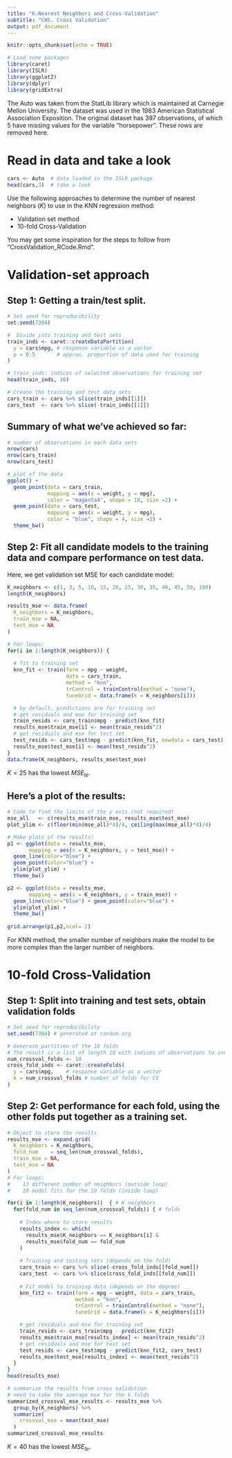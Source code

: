```yaml
---
title: "K-Nearest Neighbors and Cross-Validation"
subtitle: "CH5. Cross Validation"
output: pdf_document
---
```


```r
knitr::opts_chunk$set(echo = TRUE)
```

```r
# Load some packages
library(caret)
library(ISLR)
library(ggplot2)
library(dplyr)
library(gridExtra)
```

The Auto was taken from the StatLib library which is maintained at Carnegie Mellon University. The dataset was used in the 1983 American Statistical Association Exposition. The original dataset has 397 observations, of which 5 have missing values for the variable "horsepower". These rows are removed here.

# Read in data and take a look

```r
cars <- Auto  # data loaded in the ISLR package
head(cars,3)  # take a look
```

Use the following approaches to determine the number of nearest neighbors ($K$) to use in the KNN regression method:

-   Validation set method
-   10-fold Cross-Validation

You may get some inspiration for the steps to follow from "CrossValidation_RCode.Rmd".

# Validation-set approach

## Step 1: Getting a train/test split.

```r
# Set seed for reproducibility
set.seed(7304)

#  Divide into training and test sets
train_inds <- caret::createDataPartition(
  y = cars$mpg, # response variable as a vector
  p = 0.5       # approx. proportion of data used for training
)

# train_inds: indices of selected observations for training set
head(train_inds, 10)

# Create the training and test data sets
cars_train <- cars %>% slice(train_inds[[1]])
cars_test  <- cars %>% slice(-train_inds[[1]])
```

## Summary of what we've achieved so far:

```r
# number of observations in each data sets
nrow(cars)
nrow(cars_train)
nrow(cars_test)

# plot of the data
ggplot() +
  geom_point(data = cars_train, 
             mapping = aes(x = weight, y = mpg), 
             color = "magenta4", shape = 18, size =2) +
  geom_point(data = cars_test, 
             mapping = aes(x = weight, y = mpg), 
             color = "blue", shape = 4, size =2) +
  theme_bw()
```

\newpage

## Step 2: Fit all candidate models to the training data and compare performance on test data.

Here, we get validation set MSE for each candidate model:

```r
K_neighbors <- c(1, 3, 5, 10, 15, 20, 25, 30, 35, 40, 45, 50, 100)
length(K_neighbors)

results_mse <- data.frame(
  K_neighbors = K_neighbors,
  train_mse = NA,
  test_mse = NA
)

# For loops: 
for(i in 1:length(K_neighbors)) {
  
  # fit to training set
  knn_fit <- train(form = mpg ~ weight,
                   data = cars_train,
                   method = "knn",
                   trControl = trainControl(method = "none"),
                   tuneGrid = data.frame(k = K_neighbors[i]))

  # by default, predictions are for training set
  # get residuals and mse for training set
  train_resids <- cars_train$mpg - predict(knn_fit)
  results_mse$train_mse[i] <- mean(train_resids^2)
  # get residuals and mse for test set
  test_resids <- cars_test$mpg - predict(knn_fit, newdata = cars_test)
  results_mse$test_mse[i] <- mean(test_resids^2)
}
data.frame(K_neighbors, results_mse$test_mse)
```

$K=25$ has the lowest $MSE_{te}$.

## Here's a plot of the results:

```r
# Code to find the limits of the y axis (not required)
mse_all   <- c(results_mse$train_mse, results_mse$test_mse)
plot_ylim <- c(floor(min(mse_all)*4)/4, ceiling(max(mse_all)*4)/4)

# Make plots of the results!
p1 <- ggplot(data = results_mse, 
       mapping = aes(x = K_neighbors, y = test_mse)) +
  geom_line(color="blue") +
  geom_point(color="blue") + 
  ylim(plot_ylim) + 
  theme_bw()

p2 <- ggplot(data = results_mse, 
       mapping = aes(x = K_neighbors, y = train_mse)) +
  geom_line(color="blue") + geom_point(color="blue") + 
  ylim(plot_ylim) + 
  theme_bw()
  
grid.arrange(p1,p2,ncol= 2)
```

For KNN method, the smaller number of neighbors make the model to be more complex than the larger number of neighbors.

\vspace{36pt}

# 10-fold Cross-Validation

## Step 1: Split into training and test sets, obtain validation folds

```r
# Set seed for reproducibility
set.seed(7304) # generated at random.org

# Generate partition of the 10 folds
# The result is a list of length 10 with indices of observations to include in each fold.
num_crossval_folds <- 10
cross_fold_inds <- caret::createFolds(
  y = cars$mpg,    # response variable as a vector
  k = num_crossval_folds # number of folds for CV
)
```

## Step 2: Get performance for each fold, using the other folds put together as a training set.

```r
# Object to store the results
results_mse <- expand.grid(
  K_neighbors = K_neighbors,
  fold_num    = seq_len(num_crossval_folds),
  train_mse = NA,
  test_mse = NA
)
# For loops: 
#    13 different number of neighbors (outside loop)
#    10 model fits for the 10 folds (inside loop)

for(i in 1:length(K_neighbors))  { # K neighbors
  for(fold_num in seq_len(num_crossval_folds)) { # folds
    
    # Index where to store results
    results_index <- which(
      results_mse$K_neighbors == K_neighbors[i] &
      results_mse$fold_num == fold_num
    )
    
    # Training and testing sets (depends on the fold)
    cars_train <- cars %>% slice(-cross_fold_inds[[fold_num]])
    cars_test  <- cars %>% slice(cross_fold_inds[[fold_num]])
    
    # Fit model to training data (depends on the degree)
    knn_fit2 <- train(form = mpg ~ weight, data = cars_train,
                      method = "knn",
                      trControl = trainControl(method = "none"),
                      tuneGrid = data.frame(k = K_neighbors[i]))

    # get residuals and mse for training set
    train_resids <- cars_train$mpg - predict(knn_fit2)
    results_mse$train_mse[results_index] <- mean(train_resids^2)
    # get residuals and mse for test set
    test_resids <- cars_test$mpg - predict(knn_fit2, cars_test)
    results_mse$test_mse[results_index] <- mean(test_resids^2)
  }
}
head(results_mse)
```

```r
# summarize the results from cross validation
# need to take the average mse for the k folds
summarized_crossval_mse_results <- results_mse %>%
  group_by(K_neighbors) %>%
  summarize(
    crossval_mse = mean(test_mse)
  )
summarized_crossval_mse_results
```

$K=40$ has the lowest $MSE_{te}$.
